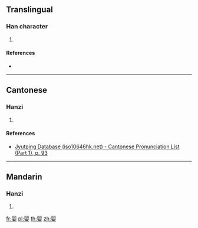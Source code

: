 {{character info/new}}
==Translingual==

===Han character===
{{Han char|rn=38|rad=女|as=08|sn=11|four=|canj=MMBBV|ids=⿱丽女}}

# {{defn|Han|sort=女08}}

====References====
* {{Han ref|kx=0265.260|dkj=06444|dj=0532.220|hdz=21056.130|uh=5A6F|ud=23151}}

----

==Cantonese==

===Hanzi===
{{yue-hanzi|jyut=[[lai6]]|y=lai6}}

# {{defn|lang=yue|sort=女08}}

====References====
* [http://www.iso10646hk.net/jp/document/download.jsp Jyutping Database (iso10646hk.net) - Cantonese Pronunciation List (Part 1), p. 93]

----

==Mandarin==

===Hanzi===
{{cmn-hanzi|pin=[[lì]] ([[li4]])|wg=li<sup>4</sup>}}

# {{defn|lang=cmn|sort=女08}}

[[fr:婯]]
[[pl:婯]]
[[th:婯]]
[[zh:婯]]